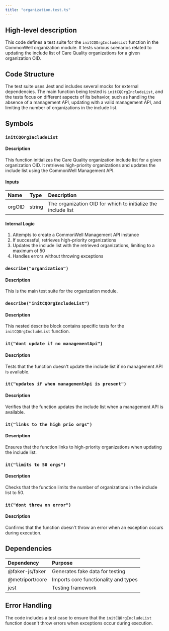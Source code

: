 ```yaml
---
title: "organization.test.ts"
---
```


## High-level description
This code defines a test suite for the `initCQOrgIncludeList` function in the CommonWell organization module. It tests various scenarios related to updating the include list of Care Quality organizations for a given organization OID.

## Code Structure
The test suite uses Jest and includes several mocks for external dependencies. The main function being tested is `initCQOrgIncludeList`, and the tests focus on different aspects of its behavior, such as handling the absence of a management API, updating with a valid management API, and limiting the number of organizations in the include list.

## Symbols

### `initCQOrgIncludeList`
#### Description
This function initializes the Care Quality organization include list for a given organization OID. It retrieves high-priority organizations and updates the include list using the CommonWell Management API.

#### Inputs
| Name | Type | Description |
|:-----|:-----|:------------|
| orgOID | string | The organization OID for which to initialize the include list |

#### Internal Logic
1. Attempts to create a CommonWell Management API instance
2. If successful, retrieves high-priority organizations
3. Updates the include list with the retrieved organizations, limiting to a maximum of 50
4. Handles errors without throwing exceptions

### `describe("organization")`
#### Description
This is the main test suite for the organization module.

### `describe("initCQOrgIncludeList")`
#### Description
This nested describe block contains specific tests for the `initCQOrgIncludeList` function.

### `it("dont update if no managementApi")`
#### Description
Tests that the function doesn't update the include list if no management API is available.

### `it("updates if when managementApi is present")`
#### Description
Verifies that the function updates the include list when a management API is available.

### `it("links to the high prio orgs")`
#### Description
Ensures that the function links to high-priority organizations when updating the include list.

### `it("limits to 50 orgs")`
#### Description
Checks that the function limits the number of organizations in the include list to 50.

### `it("dont throw on error")`
#### Description
Confirms that the function doesn't throw an error when an exception occurs during execution.

## Dependencies
| Dependency | Purpose |
|:-----------|:--------|
| @faker-js/faker | Generates fake data for testing |
| @metriport/core | Imports core functionality and types |
| jest | Testing framework |

## Error Handling
The code includes a test case to ensure that the `initCQOrgIncludeList` function doesn't throw errors when exceptions occur during execution.